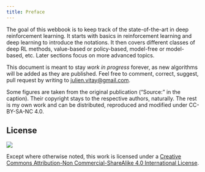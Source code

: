 ```yaml
---
title: Preface
---
```


The goal of this webbook is to keep track of the state-of-the-art in deep reinforcement learning. It starts with basics in reinforcement learning and deep learning to introduce the notations. It then covers different classes of deep RL methods, value-based or policy-based, model-free or model-based, etc. Later sections focus on more advanced topics.

This document is meant to stay *work in progress* forever, as new algorithms will be added as they are published. Feel free to comment, correct, suggest, pull request by writing to <julien.vitay@gmail.com>.

Some figures are taken from the original publication ("Source:" in the caption). Their copyright stays to the respective authors, naturally. The rest is my own work and can be distributed, reproduced and modified under CC-BY-SA-NC 4.0.

:::{.callout-tip}
## License

![](https://mirrors.creativecommons.org/presskit/buttons/88x31/svg/by-nc-sa.svg)

Except where otherwise noted, this work is licensed under a [Creative Commons Attribution-Non Commercial-ShareAlike 4.0 International License](http://creativecommons.org/licenses/by-nc-sa/4.0).
:::
